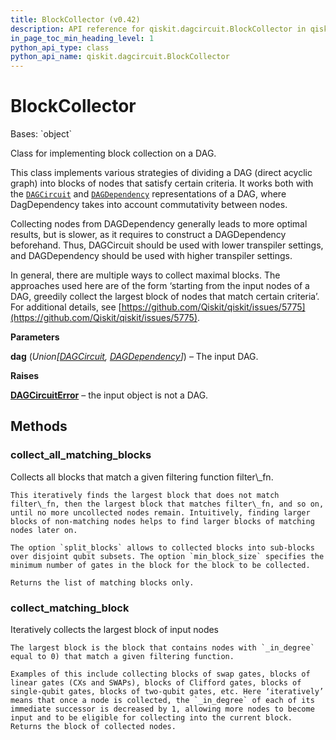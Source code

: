 ```yaml
---
title: BlockCollector (v0.42)
description: API reference for qiskit.dagcircuit.BlockCollector in qiskit v0.42
in_page_toc_min_heading_level: 1
python_api_type: class
python_api_name: qiskit.dagcircuit.BlockCollector
---
```


# BlockCollector

<Class id="qiskit.dagcircuit.BlockCollector" isDedicatedPage={true} github="https://github.com/qiskit/qiskit/tree/stable/0.23/qiskit/dagcircuit/collect_blocks.py" signature="BlockCollector(dag)" modifiers="class">
  Bases: `object`

  Class for implementing block collection on a DAG.

  This class implements various strategies of dividing a DAG (direct acyclic graph) into blocks of nodes that satisfy certain criteria. It works both with the [`DAGCircuit`](qiskit.dagcircuit.DAGCircuit "qiskit.dagcircuit.DAGCircuit") and [`DAGDependency`](qiskit.dagcircuit.DAGDependency "qiskit.dagcircuit.DAGDependency") representations of a DAG, where DagDependency takes into account commutativity between nodes.

  Collecting nodes from DAGDependency generally leads to more optimal results, but is slower, as it requires to construct a DAGDependency beforehand. Thus, DAGCircuit should be used with lower transpiler settings, and DAGDependency should be used with higher transpiler settings.

  In general, there are multiple ways to collect maximal blocks. The approaches used here are of the form ‘starting from the input nodes of a DAG, greedily collect the largest block of nodes that match certain criteria’. For additional details, see [https://github.com/Qiskit/qiskit/issues/5775](https://github.com/Qiskit/qiskit/issues/5775).

  **Parameters**

  **dag** (*Union\[*[*DAGCircuit*](qiskit.dagcircuit.DAGCircuit "qiskit.dagcircuit.DAGCircuit")*,* [*DAGDependency*](qiskit.dagcircuit.DAGDependency "qiskit.dagcircuit.DAGDependency")*]*) – The input DAG.

  **Raises**

  [**DAGCircuitError**](qiskit.dagcircuit.DAGCircuitError "qiskit.dagcircuit.DAGCircuitError") – the input object is not a DAG.

  ## Methods

  <span id="qiskit-dagcircuit-blockcollector-collect-all-matching-blocks" />

  ### collect\_all\_matching\_blocks

  <Function id="qiskit.dagcircuit.BlockCollector.collect_all_matching_blocks" signature="BlockCollector.collect_all_matching_blocks(filter_fn, split_blocks=True, min_block_size=2)">
    Collects all blocks that match a given filtering function filter\_fn.

    This iteratively finds the largest block that does not match filter\_fn, then the largest block that matches filter\_fn, and so on, until no more uncollected nodes remain. Intuitively, finding larger blocks of non-matching nodes helps to find larger blocks of matching nodes later on.

    The option `split_blocks` allows to collected blocks into sub-blocks over disjoint qubit subsets. The option `min_block_size` specifies the minimum number of gates in the block for the block to be collected.

    Returns the list of matching blocks only.
  </Function>

  <span id="qiskit-dagcircuit-blockcollector-collect-matching-block" />

  ### collect\_matching\_block

  <Function id="qiskit.dagcircuit.BlockCollector.collect_matching_block" signature="BlockCollector.collect_matching_block(filter_fn)">
    Iteratively collects the largest block of input nodes

    The largest block is the block that contains nodes with `_in_degree` equal to 0) that match a given filtering function.

    Examples of this include collecting blocks of swap gates, blocks of linear gates (CXs and SWAPs), blocks of Clifford gates, blocks of single-qubit gates, blocks of two-qubit gates, etc. Here ‘iteratively’ means that once a node is collected, the `_in_degree` of each of its immediate successor is decreased by 1, allowing more nodes to become input and to be eligible for collecting into the current block. Returns the block of collected nodes.
  </Function>
</Class>

